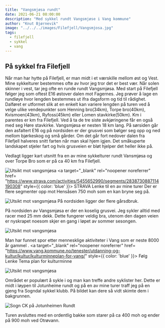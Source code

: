 ---
title: "Vangsmjøsa rundt"
date: 2021-06-21 08:00:00
description: "Med sykkel rundt Vangsmjøse i Vang kommune"
author: "Knut Bjørnevik"
image: "../../../images/Filefjell/Vangsmjosa.jpg"
tags:
  - filefjell
  - sykkel
  - vang
---

<h2> På sykkel fra Filefjell </h2>
Når man har hytte på Filefjell, er man midt i et værskille mellom øst og Vest. Mine sykkelturer bestemmes ofte av hvor jeg tror det er best vær.
Når solen skinner i vest, tar jeg ofte en runde rundt Vangsmjøsa. Med start på Filefjell følger jeg som oftest E16 østover dalen mot Fagernes. 
Jeg prøver å lage en rundløye hvor lengden bestemmes ut ifra dagsform og tid til rådighet. Dalføret er utformet slik at en enkelt kan variere 
lengden på turen ved å velge ulike vendepunkter som Henning bro(34km), Torpe bro(40km), Kvismoen(43km), Ryfoss(45km) eller Lomen stavkirke(50km). 
Km i parentes er km fra Filefjell. Ved å ta de tre siste avkjøringene får en også med seg Høre stavkirke. 
Vangsmjøsa er nesten 18 km lang. På sørsiden går den asfaltert E16 og på nordsiden er der grusvei som bølger seg opp og ned mellom bjørkeskog og små gårder. 
Om det går fort nedover dalen fra Filefjell halveres snitt farten når man skal hjem igjen. 
Det småkuperte landskapet stjeler fart og hvis grusveien er bløt hjelper det heller ikke på.

Vedlagt ligger kart utsnitt fra en av mine sykkelturer rundt Vansmjøsa og over Torpe Bro som er på ca 40 km fra Filefjell.

![Utsikt mot vangsmjøsa](../../../images/Filefjell/VangsmjosaMapRunde2.jpg)
<a target="_blank" rel="noopener noreferrer" href= "https://www.strava.com/activities/5455652990/segments/2838730887114190308" 
style={{ color: 'blue' }}> STRAVA Lenke til en av mine turer </a> Der er flere segmenter opp mot Hensåsen 750 moh som en kan bryne seg på. 

![Utsikt mot vangsmjøsa](../../../images/Filefjell/VangsmjosaKyr.jpg)
På nordsiden ligger der flere gårsdbruk.

På nordsiden av Vangsmjøsa er der en koselig grusvei. Jeg sykler alltid med racer med 25 mm dekk.
 Dette fungerer veldig bra, utenom den dagen veien er nyskrapet noesom skjer en gang i løpet av sommer sesongen.

![Utsikt mot vangsmjøsa](../../../images/Filefjell/VangsmjosaGrusvei.jpg)


Man har funnet spor etter mennesklige aktiviteter i Vang som er neste 8000 år gammel .
<a target="_blank" rel="noopener noreferrer" href= "https://www.vang.kommune.no/tenester/utdanning-og-kultur/kultur/kulturminneplan-for-vang/" 
style={{ color: 'blue' }}>
Følg Lenke Tema plan for kulturminne </a>

![Utsikt mot vangsmjøsa](../../../images/Filefjell/VangsmjoseVikingeskip.jpg)

Området er populært å sykle i og man kan treffe andre syklister her. Dette er midt i løypen til Jotunheime rundt og på en av mine turer traff jeg på en gjeng fra Sogndal sykkel klubb.
På bildet kan dere så vidt skimte dem i bakgrunnen. 

![Sogn CK på Jotunheimen Rundt](../../../images/Filefjell/VangsmjosamedSognCK.jpg)





Turen avsluttes med en ordentlig bakke som starer på ca 400 moh og ender på 900 moh ved Otrøvann. 

